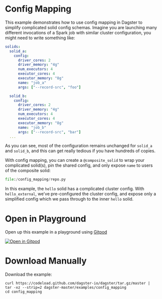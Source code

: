 # Config Mapping

This example demonstrates how to use config mapping in Dagster to simplify complicated solid config
schemas. Imagine you are launching many different invocations of a Spark job with similar cluster
configuration, you might need to write something like:

```YAML
solids:
  solid_a:
    config:
      driver_cores: 2
      driver_memory: "4g"
      num_executors: 4
      executor_cores: 4
      executor_memory: "8g"
      name: "job_a"
      args: ["--record-src", "foo"]

  solid_b:
    config:
      driver_cores: 2
      driver_memory: "4g"
      num_executors: 4
      executor_cores: 4
      executor_memory: "8g"
      name: "job_b"
      args: ["--record-src", "bar"]
  ...
```

As you can see, most of the configuration remains unchanged for `solid_a` and `solid_b`, and this
can get really tedious if you have hundreds of copies.

With config mapping, you can create a `@composite_solid` to wrap your complicated solid(s), pin the
shared config, and only expose `name` to users of the composite solid:

```python literalinclude caption=repo.py
file:/config_mapping/repo.py
```

In this example, the `hello` solid has a complicated cluster config. With `hello_external`, we've
pre-configured the cluster config, and expose only a simplified config which we pass through to the
inner `hello` solid.

# Open in Playground

Open up this example in a playground using [Gitpod](https://gitpod.io)

[![Open in Gitpod](https://gitpod.io/button/open-in-gitpod.svg)](https://gitpod.io/#EXAMPLE=config_mapping/https://github.com/dagster-io/dagster)

# Download Manually

Download the example:

```
curl https://codeload.github.com/dagster-io/dagster/tar.gz/master | tar -xz --strip=2 dagster-master/examples/config_mapping
cd config_mapping
```
